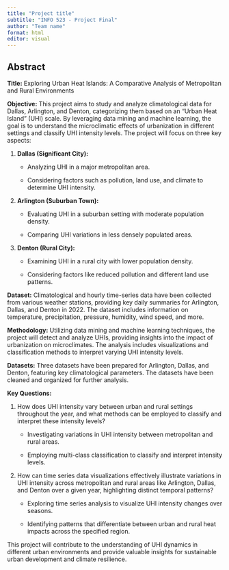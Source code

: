 ```yaml
---
title: "Project title"
subtitle: "INFO 523 - Project Final"
author: "Team name"
format: html
editor: visual
---
```


## **Abstract**

**Title:** Exploring Urban Heat Islands: A Comparative Analysis of Metropolitan and Rural Environments

**Objective:**
This project aims to study and analyze climatological data for Dallas, Arlington, and Denton, categorizing them based on an "Urban Heat Island" (UHI) scale. By leveraging data mining and machine learning, the goal is to understand the microclimatic effects of urbanization in different settings and classify UHI intensity levels. The project will focus on three key aspects:

1.  **Dallas (Significant City):**

    -   Analyzing UHI in a major metropolitan area.

    -   Considering factors such as pollution, land use, and climate to determine UHI intensity.

2.  **Arlington (Suburban Town):**

    -   Evaluating UHI in a suburban setting with moderate population density.

    -   Comparing UHI variations in less densely populated areas.

3.  **Denton (Rural City):**

    -   Examining UHI in a rural city with lower population density.

    -   Considering factors like reduced pollution and different land use patterns.

**Dataset:**
Climatological and hourly time-series data have been collected from various weather stations, providing key daily summaries for Arlington, Dallas, and Denton in 2022. The dataset includes information on temperature, precipitation, pressure, humidity, wind speed, and more.

**Methodology:**
Utilizing data mining and machine learning techniques, the project will detect and analyze UHIs, providing insights into the impact of urbanization on microclimates. The analysis includes visualizations and classification methods to interpret varying UHI intensity levels.

**Datasets:**
Three datasets have been prepared for Arlington, Dallas, and Denton, featuring key climatological parameters. The datasets have been cleaned and organized for further analysis.

**Key Questions:**

1.  How does UHI intensity vary between urban and rural settings throughout the year, and what methods can be employed to classify and interpret these intensity levels?

    -   Investigating variations in UHI intensity between metropolitan and rural areas.

    -   Employing multi-class classification to classify and interpret intensity levels.

2.  How can time series data visualizations effectively illustrate variations in UHI intensity across metropolitan and rural areas like Arlington, Dallas, and Denton over a given year, highlighting distinct temporal patterns?

    -   Exploring time series analysis to visualize UHI intensity changes over seasons.

    -   Identifying patterns that differentiate between urban and rural heat impacts across the specified region.

This project will contribute to the understanding of UHI dynamics in different urban environments and provide valuable insights for sustainable urban development and climate resilience.
